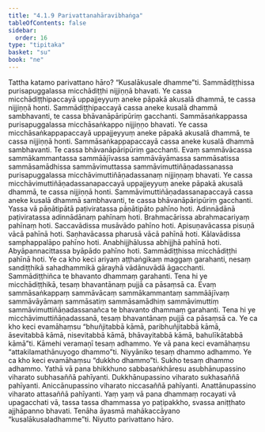 ```yaml
---
title: "4.1.9 Parivattanahāravibhaṅga"
tableOfContents: false
sidebar:
  order: 16
type: "tipitaka"
basket: "su"
book: "ne"
---
```



<DynamicBreadcrumb />

<Division number="35" book="ne">

<Paragraph number="273" book="ne">
Tattha katamo parivattano hāro? “Kusalākusale dhamme”ti. Sammādiṭṭhissa purisapuggalassa micchādiṭṭhi nijjiṇṇā bhavati. Ye cassa micchādiṭṭhipaccayā uppajjeyyuṃ aneke pāpakā akusalā dhammā, te cassa nijjiṇṇā honti. Sammādiṭṭhipaccayā cassa aneke kusalā dhammā sambhavanti, te cassa bhāvanāpāripūriṃ gacchanti. Sammāsaṅkappassa purisapuggalassa micchāsaṅkappo nijjiṇṇo bhavati. Ye cassa micchāsaṅkappapaccayā uppajjeyyuṃ aneke pāpakā akusalā dhammā, te cassa nijjiṇṇā honti. Sammāsaṅkappapaccayā cassa aneke kusalā dhammā sambhavanti. Te cassa bhāvanāpāripūriṃ gacchanti. Evaṃ sammāvācassa sammākammantassa sammāājīvassa sammāvāyāmassa sammāsatissa sammāsamādhissa sammāvimuttassa sammāvimuttiñāṇadassanassa purisapuggalassa micchāvimuttiñāṇadassanaṃ nijjiṇṇaṃ bhavati. Ye cassa micchāvimuttiñāṇadassanapaccayā uppajjeyyuṃ aneke pāpakā akusalā dhammā, te cassa nijjiṇṇā honti. Sammāvimuttiñāṇadassanapaccayā cassa aneke kusalā dhammā sambhavanti, te cassa bhāvanāpāripūriṃ gacchanti.
</Paragraph>

</Division>
<Division number="36" book="ne">

<Paragraph number="274" book="ne">
Yassa vā pāṇātipātā paṭiviratassa pāṇātipāto pahīno hoti. Adinnādānā paṭiviratassa adinnādānaṃ pahīnaṃ hoti. Brahmacārissa abrahmacariyaṃ pahīnaṃ hoti. Saccavādissa musāvādo pahīno hoti. Apisuṇavācassa pisuṇā vācā pahīnā hoti. Saṇhavācassa pharusā vācā pahīnā hoti. Kālavādissa samphappalāpo pahīno hoti. Anabhijjhālussa abhijjhā pahīnā hoti. Abyāpannacittassa byāpādo pahīno hoti. Sammādiṭṭhissa micchādiṭṭhi pahīnā hoti.
</Paragraph>

<Paragraph number="275" book="ne">
Ye ca kho keci ariyaṃ aṭṭhaṅgikaṃ maggaṃ garahanti, nesaṃ sandiṭṭhikā sahadhammikā gārayhā vādānuvādā āgacchanti. Sammādiṭṭhiñca te bhavanto dhammaṃ garahanti. Tena hi ye micchādiṭṭhikā, tesaṃ bhavantānaṃ pujjā ca pāsaṃsā ca. Evaṃ sammāsaṅkappaṃ sammāvācaṃ sammākammantaṃ sammāājīvaṃ sammāvāyāmaṃ sammāsatiṃ sammāsamādhiṃ sammāvimuttiṃ sammāvimuttiñāṇadassanañca te bhavanto dhammaṃ garahanti. Tena hi ye micchāvimuttiñāṇadassanā, tesaṃ bhavantānaṃ pujjā ca pāsaṃsā ca.
</Paragraph>

<Paragraph number="276" book="ne">
Ye ca kho keci evamāhaṃsu “bhuñjitabbā kāmā, paribhuñjitabbā kāmā, āsevitabbā kāmā, nisevitabbā kāmā, bhāvayitabbā kāmā, bahulīkātabbā kāmā”ti. Kāmehi veramaṇī tesaṃ adhammo.
</Paragraph>

<Paragraph number="277" book="ne">
Ye vā pana keci evamāhaṃsu “attakilamathānuyogo dhammo”ti. Niyyāniko tesaṃ dhammo adhammo. Ye ca kho keci evamāhaṃsu “dukkho dhammo”ti. Sukho tesaṃ dhammo adhammo. Yathā vā pana bhikkhuno sabbasaṅkhāresu asubhānupassino viharato subhasaññā pahīyanti. Dukkhānupassino viharato sukhasaññā pahīyanti. Aniccānupassino viharato niccasaññā pahīyanti. Anattānupassino viharato attasaññā pahīyanti. Yaṃ yaṃ vā pana dhammaṃ rocayati vā upagacchati vā, tassa tassa dhammassa yo paṭipakkho, svassa aniṭṭhato ajjhāpanno bhavati. Tenāha āyasmā mahākaccāyano “kusalākusaladhamme”ti.

</Paragraph>
</Division>

<Paragraph number="278" type="center" book="ne">
Niyutto parivattano hāro.
</Paragraph>